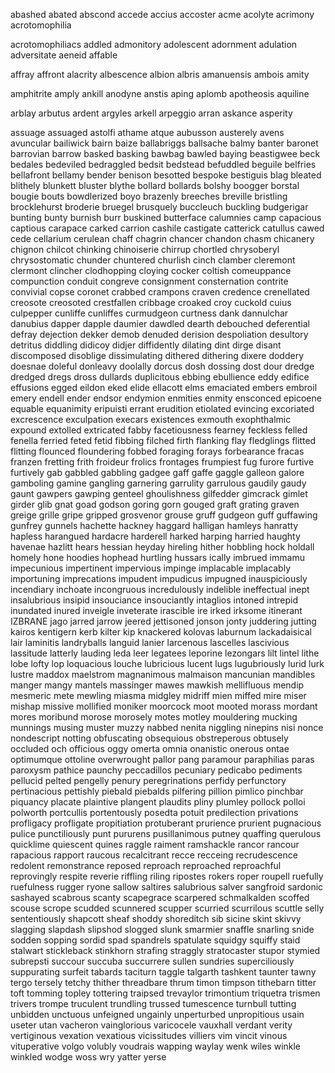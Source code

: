 abashed
abated
abscond
accede
accius
accoster
acme
acolyte
acrimony
acrotomophilia

acrotomophiliacs
addled
admonitory
adolescent
adornment
adulation
adversitate
aeneid
affable

affray
affront
alacrity
albescence
albion
albris
amanuensis
ambois
amity

amphitrite
amply
ankill
anodyne
anstis
aping
aplomb
apotheosis
aquiline

arblay
arbutus
ardent
argyles
arkell
arpeggio
arran
askance
asperity

assuage
assuaged
astolfi
athame
atque
aubusson
austerely
avens
avuncular
bailiwick
bairn
baize
ballabriggs
ballsache
balmy
banter
baronet
barrovian
barrow
basked
basking
bawbag
bawled
baying
beastigwee
beck
bedales
bedeviled
bedraggled
bedsit
bedstead
befuddled
beguile
belfries
bellafront
bellamy
bender
benison
besotted
bespoke
bestiguis
blag
bleated
blithely
blunkett
bluster
blythe
bollard
bollards
bolshy
boogger
borstal
bougie
bouts
bowdlerized
boyo
brazenly
breeches
breville
bristling
brocklehurst
broderie
bruegel
brusquely
buccleuch
buckling
budgerigar
bunting
bunty
burnish
burr
buskined
butterface
calumnies
camp
capacious
captious
carapace
carked
carrion
cashile
castigate
catterick
catullus
cawed
cede
cellarium
cerulean
chaff
chagrin
chancer
chandon
chasm
chicanery
chignon
chilcot
chinking
chinoiserie
chirrup
chortled
chrysoberyl
chrysostomatic
chunder
chuntered
churlish
cinch
clamber
cleremont
clermont
clincher
clodhopping
cloying
cocker
coltish
comeuppance
compunction
conduit
congreve
consignment
consternation
contrite
convivial
copse
coronet
crabbed
crampons
craven
credence
crenellated
creosote
creosoted
crestfallen
cribbage
croaked
croy
cuckold
cuius
culpepper
cunliffe
cunliffes
curmudgeon
curtness
dank
dannulchar
danubius
dapper
dapple
daumier
dawdled
dearth
debouched
deferential
defray
dejection
dekker
demob
denuded
derision
despoliation
desultory
detritus
diddling
didicoy
didjer
diffidently
dilating
dint
dirge
disant
discomposed
disoblige
dissimulating
dithered
dithering
dixere
doddery
doesnae
doleful
donleavy
doolally
dorcus
dosh
dossing
dost
dour
dredge
dredged
dregs
dross
dullards
duplicitous
ebbing
ebullience
eddy
edifice
effusions
egged
eildon
eked
elide
ellacott
elms
emaciated
embers
embroil
emery
endell
ender
endsor
endymion
enmities
enmity
ensconced
epicoene
equable
equanimity
eripuisti
errant
erudition
etiolated
evincing
excoriated
excrescence
exculpation
execars
existences
exmouth
exophthalmic
expound
extolled
extricated
fabby
facetiousness
fearney
feckless
felled
fenella
ferried
feted
fetid
fibbing
filched
firth
flanking
flay
fledglings
flitted
flitting
flounced
floundering
fobbed
foraging
forays
forbearance
fracas
franzen
fretting
frith
froideur
frolics
frontages
frumpiest
fug
furore
furtive
furtively
gab
gabbled
gabbling
gadgee
gaff
gaffe
gaggle
galleon
galore
gamboling
gamine
gangling
garnering
garrulity
garrulous
gaudily
gaudy
gaunt
gawpers
gawping
genteel
ghoulishness
gilfedder
gimcrack
gimlet
girder
glib
gnat
goad
godson
goring
gorn
gouged
graft
grating
graven
greige
grille
gripe
gripped
grosvenor
grouse
gruff
gudgeon
guff
guffawing
gunfrey
gunnels
hachette
hackney
haggard
halligan
hamleys
hanratty
hapless
harangued
hardacre
harderell
harked
harping
harried
haughty
havenae
hazlitt
hears
hessian
heyday
hireling
hither
hobbling
hock
holdall
homely
hone
hoodies
hophead
hurtling
hussars
ically
imbrued
immamu
impecunious
impertinent
impervious
impinge
implacable
implacably
importuning
imprecations
impudent
impudicus
impugned
inauspiciously
incendiary
inchoate
incongruous
incredulously
indelible
ineffectual
inept
insalubrious
insipid
insouciance
insouciantly
intaglios
intoned
intrepid
inundated
inured
inveigle
inveterate
irascible
ire
irked
irksome
itinerant
IZBRANE
jago
jarred
jarrow
jeered
jettisoned
jonson
jonty
juddering
jutting
kairos
kentigern
kerb
kilter
kip
knackered
kolovas
laburnum
lackadaisical
lair
laminitis
landryballs
languid
lanier
larcenous
lascelles
lascivious
lassitude
latterly
lauding
leda
leer
legatees
leporine
lezongars
lilt
lintel
lithe
lobe
lofty
lop
loquacious
louche
lubricious
lucent
lugs
lugubriously
lurid
lurk
lustre
maddox
maelstrom
magnanimous
malmaison
mancunian
mandibles
manger
mangy
mantels
massinger
mawes
mawkish
mellifluous
mendip
mesmeric
mete
mewling
miasma
midgley
midriff
mien
miffed
mire
miser
mishap
missive
mollified
moniker
moorcock
moot
mooted
morass
mordant
mores
moribund
morose
morosely
motes
motley
mouldering
mucking
munnings
musing
muster
muzzy
nabbed
nenita
niggling
ninepins
nisi
nonce
nondescript
notting
obfuscating
obsequious
obstreperous
obtusely
occluded
och
officious
oggy
omerta
omnia
onanistic
onerous
ontae
optimumque
ottoline
overwrought
pallor
pang
paramour
paraphilias
paras
paroxysm
pathice
paunchy
peccadillos
pecuniary
pedicabo
pediments
pellucid
pelted
pengelly
penury
peregrinations
perfidy
perfunctory
pertinacious
pettishly
piebald
piebalds
pilfering
pillion
pimlico
pinchbar
piquancy
placate
plaintive
plangent
plaudits
pliny
plumley
pollock
polloi
polworth
portcullis
portentously
posedta
potuit
predilection
privations
profligacy
profligate
propitiation
protuberant
prurience
prurient
pugnacious
pulice
punctiliously
punt
pururens
pusillanimous
putney
quaffing
querulous
quicklime
quiescent
quines
raggle
raiment
ramshackle
rancor
rancour
rapacious
rapport
raucous
recalcitrant
recce
recceing
recrudescence
redolent
remonstrance
reposed
reproach
reproached
reproachful
reprovingly
respite
reverie
riffling
riling
ripostes
rokers
roper
roupell
ruefully
ruefulness
rugger
ryone
sallow
saltires
salubrious
salver
sangfroid
sardonic
sashayed
scabrous
scanty
scapegrace
scarpered
schmalkalden
scoffed
scouse
scrope
scudded
scunnered
scupper
scurried
scurrilous
scuttle
selly
sententiously
shapcott
sheaf
shoddy
shoreditch
sib
sicine
skint
skivvy
slagging
slapdash
slipshod
slogged
slunk
smarmier
snaffle
snarling
snide
sodden
sopping
sordid
spad
spandrels
spatulate
squidgy
squiffy
staid
stalwart
stickleback
stinkhorn
strafing
straggly
stratocaster
stupor
stymied
subrepsti
succour
succuba
succurrere
sullen
sundries
superciliously
suppurating
surfeit
tabards
taciturn
taggle
talgarth
tashkent
taunter
tawny
tergo
tersely
tetchy
thither
threadbare
thrum
timon
timpson
tithebarn
titter
toft
tomming
topley
tottering
traipsed
trevaylor
trimontium
triquetra
trismen
trivers
trompe
truculent
trundling
trussed
tumescence
turnbull
tutting
unbidden
unctuous
unfeigned
ungainly
unperturbed
unpropitious
usain
useter
utan
vacheron
vainglorious
varicocele
vauxhall
verdant
verity
vertiginous
vexation
vexatious
vicissitudes
villiers
vim
vincit
vinous
vituperative
volgo
volubly
voudrais
wapping
waylay
wenk
wiles
winkle
winkled
wodge
woss
wry
yatter
yerse































































































































































































































